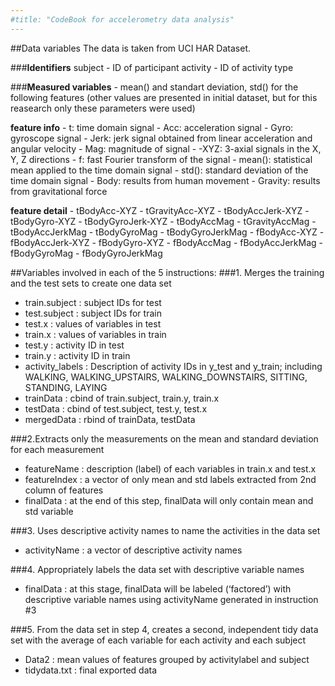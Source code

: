 ```yaml
---
#title: "CodeBook for accelerometry data analysis"
---
```


##Data variables
The data is taken from UCI HAR Dataset. 

###**Identifiers**
subject - ID of participant
activity - ID of activity type

###**Measured variables**
- mean() and standart deviation, std() for the following features (other values are presented in initial dataset, but for this reasearch only these parameters were used)

**feature info**
- t: time domain signal
- Acc: acceleration signal
- Gyro: gyroscope signal
- Jerk: jerk signal obtained from linear acceleration and angular velocity
- Mag: magnitude of signal
- -XYZ: 3-axial signals in the X, Y, Z directions
- f: fast Fourier transform of the signal
- mean(): statistical mean applied to the time domain signal
- std(): standard deviation of the time domain signal
- Body: results from human movement
- Gravity: results from gravitational force

**feature detail**
- tBodyAcc-XYZ
- tGravityAcc-XYZ
- tBodyAccJerk-XYZ
- tBodyGyro-XYZ
- tBodyGyroJerk-XYZ
- tBodyAccMag
- tGravityAccMag
- tBodyAccJerkMag
- tBodyGyroMag
- tBodyGyroJerkMag
- fBodyAcc-XYZ
- fBodyAccJerk-XYZ
- fBodyGyro-XYZ
- fBodyAccMag
- fBodyAccJerkMag
- fBodyGyroMag
- fBodyGyroJerkMag

##Variables involved in each of the 5 instructions:
###1. Merges the training and the test sets to create one data set

- train.subject : subject IDs for test
- test.subject : subject IDs for train
- test.x : values of variables in test
- train.x : values of variables in train
- test.y : activity ID in test
- train.y : activity ID in train
- activity_labels : Description of activity IDs in y_test and y_train; including WALKING, WALKING_UPSTAIRS, WALKING_DOWNSTAIRS, SITTING, STANDING, LAYING
- trainData : cbind of train.subject, train.y, train.x
- testData : cbind of test.subject, test.y, test.x
- mergedData : rbind of trainData, testData

###2.Extracts only the measurements on the mean and standard deviation for each measurement

- featureName : description (label) of each variables in train.x and test.x
- featureIndex : a vector of only mean and std labels extracted from 2nd column of features
- finalData : at the end of this step, finalData will only contain mean and std variable

###3. Uses descriptive activity names to name the activities in the data set

- activityName : a vector of descriptive activity names

###4. Appropriately labels the data set with descriptive variable names

- finalData : at this stage, finalData will be labeled ('factored') with descriptive variable names using activityName generated in instruction #3

###5. From the data set in step 4, creates a second, independent tidy data set with the average of each variable for each activity and each subject

- Data2 : mean values of features grouped by activitylabel and subject
- tidydata.txt : final exported data 
